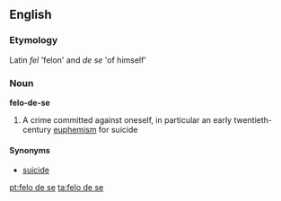 ==English==

===Etymology===
Latin ''fel'' 'felon' and ''de'' ''se'' 'of himself'

===Noun===
'''felo-de-se'''

# A crime committed against oneself, in particular an early twentieth-century [[euphemism]] for suicide

====Synonyms====
* [[suicide]]

[[pt:felo de se]]
[[ta:felo de se]]